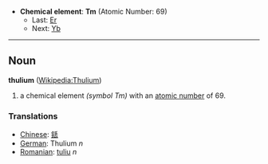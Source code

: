 *'''Chemical element''': '''Tm''' (Atomic Number: 69)
**Last: [[Erbium|Er]]
**Next: [[Ytterbium|Yb]]
----
== Noun ==
'''thulium''' ([[en:Thulium|Wikipedia:Thulium]])

# a chemical element ''(symbol Tm)'' with an [[atomic number]] of 69.

===Translations===
*[[Chinese]]: [[銩]]
*[[German]]: Thulium ''n''
*[[Romanian]]: [[tuliu]] ''n''